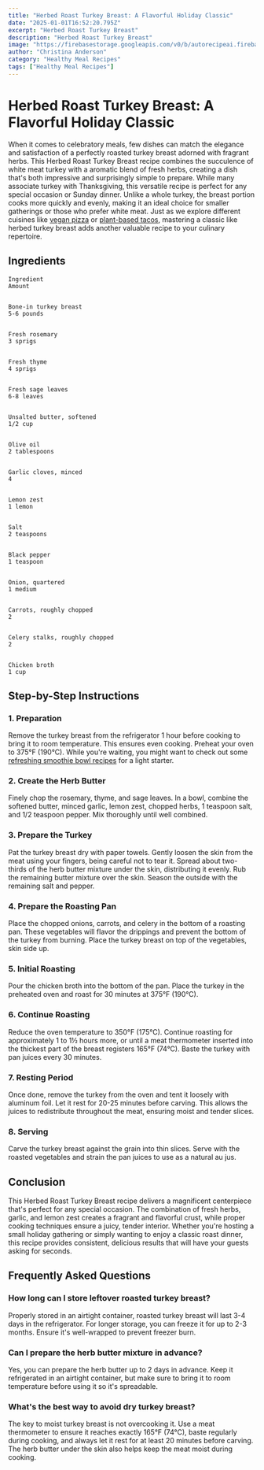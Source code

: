 ```yaml
---
title: "Herbed Roast Turkey Breast: A Flavorful Holiday Classic"
date: "2025-01-01T16:52:20.795Z"
excerpt: "Herbed Roast Turkey Breast"
description: "Herbed Roast Turkey Breast"
image: "https://firebasestorage.googleapis.com/v0/b/autorecipeai.firebasestorage.app/o/generated-images%2F1735750338112-dcm5ub1lp3.jpg?alt=media&token=3065e30d-6a14-44e5-adb1-c6788b5c9e56"
author: "Christina Anderson"
category: "Healthy Meal Recipes"
tags: ["Healthy Meal Recipes"]
---
```


# Herbed Roast Turkey Breast: A Flavorful Holiday Classic


When it comes to celebratory meals, few dishes can match the elegance and satisfaction of a perfectly roasted turkey breast adorned with fragrant herbs. This Herbed Roast Turkey Breast recipe combines the succulence of white meat turkey with a aromatic blend of fresh herbs, creating a dish that's both impressive and surprisingly simple to prepare. While many associate turkey with Thanksgiving, this versatile recipe is perfect for any special occasion or Sunday dinner. Unlike a whole turkey, the breast portion cooks more quickly and evenly, making it an ideal choice for smaller gatherings or those who prefer white meat. Just as we explore different cuisines like [vegan pizza](https://healtystack.com/healthy-vegan-pizza/) or [plant-based tacos](https://healtystack.com/plant-based-tacos/), mastering a classic like herbed turkey breast adds another valuable recipe to your culinary repertoire.



## Ingredients




    Ingredient
    Amount


    Bone-in turkey breast
    5-6 pounds


    Fresh rosemary
    3 sprigs


    Fresh thyme
    4 sprigs


    Fresh sage leaves
    6-8 leaves


    Unsalted butter, softened
    1/2 cup


    Olive oil
    2 tablespoons


    Garlic cloves, minced
    4


    Lemon zest
    1 lemon


    Salt
    2 teaspoons


    Black pepper
    1 teaspoon


    Onion, quartered
    1 medium


    Carrots, roughly chopped
    2


    Celery stalks, roughly chopped
    2


    Chicken broth
    1 cup





## Step-by-Step Instructions


### 1. Preparation

Remove the turkey breast from the refrigerator 1 hour before cooking to bring it to room temperature. This ensures even cooking. Preheat your oven to 375°F (190°C). While you're waiting, you might want to check out some [refreshing smoothie bowl recipes](https://healtystack.com/plant-based-smoothie-bowls/) for a light starter.



### 2. Create the Herb Butter

Finely chop the rosemary, thyme, and sage leaves. In a bowl, combine the softened butter, minced garlic, lemon zest, chopped herbs, 1 teaspoon salt, and 1/2 teaspoon pepper. Mix thoroughly until well combined.



### 3. Prepare the Turkey

Pat the turkey breast dry with paper towels. Gently loosen the skin from the meat using your fingers, being careful not to tear it. Spread about two-thirds of the herb butter mixture under the skin, distributing it evenly. Rub the remaining butter mixture over the skin. Season the outside with the remaining salt and pepper.



### 4. Prepare the Roasting Pan

Place the chopped onions, carrots, and celery in the bottom of a roasting pan. These vegetables will flavor the drippings and prevent the bottom of the turkey from burning. Place the turkey breast on top of the vegetables, skin side up.



### 5. Initial Roasting

Pour the chicken broth into the bottom of the pan. Place the turkey in the preheated oven and roast for 30 minutes at 375°F (190°C).



### 6. Continue Roasting

Reduce the oven temperature to 350°F (175°C). Continue roasting for approximately 1 to 1½ hours more, or until a meat thermometer inserted into the thickest part of the breast registers 165°F (74°C). Baste the turkey with pan juices every 30 minutes.



### 7. Resting Period

Once done, remove the turkey from the oven and tent it loosely with aluminum foil. Let it rest for 20-25 minutes before carving. This allows the juices to redistribute throughout the meat, ensuring moist and tender slices.



### 8. Serving

Carve the turkey breast against the grain into thin slices. Serve with the roasted vegetables and strain the pan juices to use as a natural au jus.



## Conclusion

This Herbed Roast Turkey Breast recipe delivers a magnificent centerpiece that's perfect for any special occasion. The combination of fresh herbs, garlic, and lemon zest creates a fragrant and flavorful crust, while proper cooking techniques ensure a juicy, tender interior. Whether you're hosting a small holiday gathering or simply wanting to enjoy a classic roast dinner, this recipe provides consistent, delicious results that will have your guests asking for seconds.



## Frequently Asked Questions


### How long can I store leftover roasted turkey breast?

Properly stored in an airtight container, roasted turkey breast will last 3-4 days in the refrigerator. For longer storage, you can freeze it for up to 2-3 months. Ensure it's well-wrapped to prevent freezer burn.



### Can I prepare the herb butter mixture in advance?

Yes, you can prepare the herb butter up to 2 days in advance. Keep it refrigerated in an airtight container, but make sure to bring it to room temperature before using it so it's spreadable.



### What's the best way to avoid dry turkey breast?

The key to moist turkey breast is not overcooking it. Use a meat thermometer to ensure it reaches exactly 165°F (74°C), baste regularly during cooking, and always let it rest for at least 20 minutes before carving. The herb butter under the skin also helps keep the meat moist during cooking.

